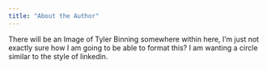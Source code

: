 ```yaml
---
title: "About the Author"
---
```


There will be an Image of Tyler Binning somewhere within here, I'm just not exactly sure how I am going to be able to format this?
I am wanting a circle similar to the style of linkedin.

